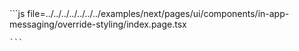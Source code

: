 
<Example>
  <ExampleCode>
    ```js file=../../../../../../../examples/next/pages/ui/components/in-app-messaging/override-styling/index.page.tsx

    ```

  </ExampleCode>
</Example>
